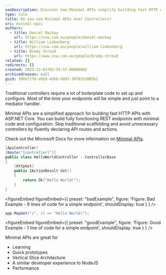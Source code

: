 ```yaml
---
seoDescription: Discover how Minimal APIs simplify building fast HTTP endpoints in ASP.NET Core with minimal setup and boilerplate-free code.
type: rule
title: Do you use Minimal APIs over Controllers?
uri: minimal-apis
authors:
  - title: Daniel Mackay
    url: https://ssw.com.au/people/daniel-mackay
  - title: William Liebenberg
    url: https://ssw.com.au/people/william-liebenberg
  - title: Brady Stroud
    url: https://www.ssw.com.au/people/brady-stroud
related: []
redirects: []
created: 2023-12-01T02:55:57.0000000Z
archivedreason: null
guid: 300ef178-e0b9-43bb-bb92-3076253005b1
---
```


Traditional controllers require a lot of boilerplate code to set up and configure. Most of the time your endpoints will be simple and just point to a mediator handler.

Minimal APIs are a simplified approach for building fast HTTP APIs with ASP.NET Core. You can build fully functioning REST endpoints with minimal code and configuration. Skip traditional scaffolding and avoid unnecessary controllers by fluently declaring API routes and actions.

Check out the Microsoft Docs for more information on [Minimal APIs](https://learn.microsoft.com/en-us/aspnet/core/fundamentals/minimal-apis).
```csharp
[ApiController]
[Route("[controller]")]
public class HelloWorldController : ControllerBase
{
    [HttpGet]
    public IActionResult Get()
    {
        return Ok("Hello World!");
    }
}
```

<figureEmbed figureEmbed={{
  preset: "badExample",
  figure: 'Figure: Bad Example - 9 lines of code for a simple endpoint',
  shouldDisplay: true
} } />


```csharp
app.MapGet("/", () => "Hello World!");
```

<figureEmbed figureEmbed={{
  preset: "goodExample",
  figure: 'Figure: Good Example - 1 line of code for a simple endpoint',
  shouldDisplay: true
} } />


Minimal APIs are great for

* Learning
* Quick prototypes
* Vertical Slice Architecture
* A similar developer experience to NodeJS
* Performance